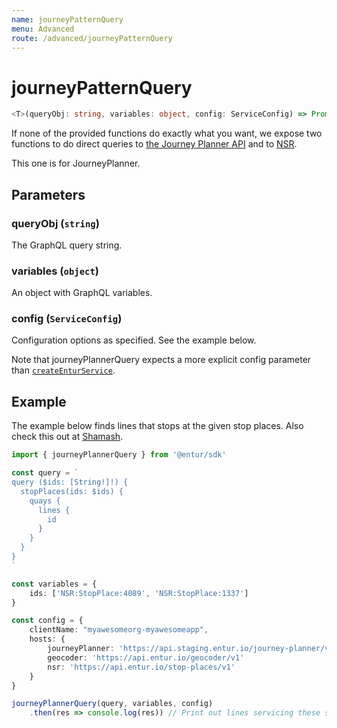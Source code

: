 ```yaml
---
name: journeyPatternQuery
menu: Advanced
route: /advanced/journeyPatternQuery
---
```


# journeyPatternQuery

```typescript
<T>(queryObj: string, variables: object, config: ServiceConfig) => Promise<T>
```

If none of the provided functions do exactly what you want, we expose two functions to do direct queries to [the Journey Planner API](https://developer.entur.org/pages-journeyplanner-journeyplanner) and to [NSR](https://developer.entur.org/pages-nsr-nsr).

This one is for JourneyPlanner.

## Parameters

### queryObj (`string`)

The GraphQL query string.

### variables (`object`)

An object with GraphQL variables.

### config (`ServiceConfig`)

Configuration options as specified. See the example below.

Note that journeyPlannerQuery expects a more explicit config parameter than [`createEnturService`](/getting-started).

## Example

The example below finds lines that stops at the given stop places. Also check this out at [Shamash](https://api.staging.entur.io/journey-planner/v2/ide/?query=%7B%0A%20%20%0A%7D&variables=%7B%0A%20%20%22ids%22%3A%20%5B%22NSR%3AStopPlace%3A4089%22%2C%20%22NSR%3AStopPlace%3A1337%22%5D%0A%7D).


```typescript
import { journeyPlannerQuery } from '@entur/sdk'

const query = `
query ($ids: [String!]!) {
  stopPlaces(ids: $ids) {
    quays {
      lines {
        id
      }
    }
  }
}
`

const variables = {
    ids: ['NSR:StopPlace:4089', 'NSR:StopPlace:1337']
}

const config = {
    clientName: "myawesomeorg-myawesomeapp",
    hosts: {
        journeyPlanner: 'https://api.staging.entur.io/journey-planner/v2/' // Use staging environment
        geocoder: 'https://api.entur.io/geocoder/v1'
        nsr: 'https://api.entur.io/stop-places/v1'
    }
}

journeyPlannerQuery(query, variables, config)
    .then(res => console.log(res)) // Print out lines servicing these stop places
```
